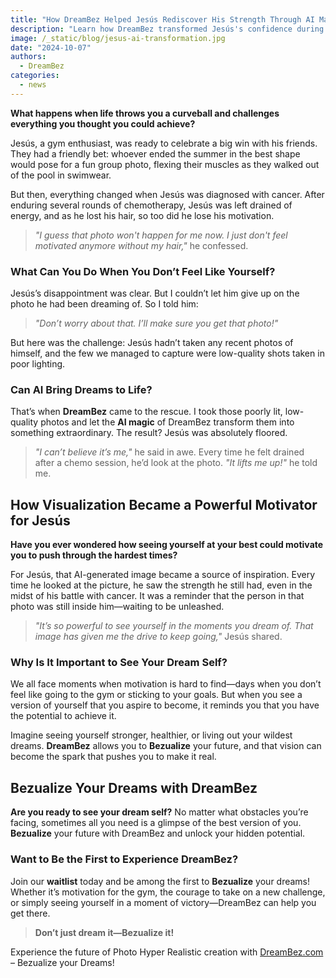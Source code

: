 ```yaml
---
title: "How DreamBez Helped Jesús Rediscover His Strength Through AI Magic"
description: "Learn how DreamBez transformed Jesús's confidence during a challenging time with AI-generated photos that brought his dreams to life."
image: /_static/blog/jesus-ai-transformation.jpg
date: "2024-10-07"
authors:
  - DreamBez
categories:
  - news
---
```


**What happens when life throws you a curveball and challenges everything you thought you could achieve?**

Jesús, a gym enthusiast, was ready to celebrate a big win with his friends. They had a friendly bet: whoever ended the summer in the best shape would pose for a fun group photo, flexing their muscles as they walked out of the pool in swimwear.

But then, everything changed when Jesús was diagnosed with cancer. After enduring several rounds of chemotherapy, Jesús was left drained of energy, and as he lost his hair, so too did he lose his motivation.

> _"I guess that photo won't happen for me now. I just don't feel motivated anymore without my hair,"_ he confessed.

### What Can You Do When You Don’t Feel Like Yourself?

Jesús’s disappointment was clear. But I couldn’t let him give up on the photo he had been dreaming of. So I told him:

> _"Don’t worry about that. I’ll make sure you get that photo!"_

But here was the challenge: Jesús hadn’t taken any recent photos of himself, and the few we managed to capture were low-quality shots taken in poor lighting.

### Can AI Bring Dreams to Life?

That’s when **DreamBez** came to the rescue. I took those poorly lit, low-quality photos and let the **AI magic** of DreamBez transform them into something extraordinary. The result? Jesús was absolutely floored.

> _"I can’t believe it’s me,"_ he said in awe. Every time he felt drained after a chemo session, he’d look at the photo. _"It lifts me up!"_ he told me.

## How Visualization Became a Powerful Motivator for Jesús

**Have you ever wondered how seeing yourself at your best could motivate you to push through the hardest times?** 

For Jesús, that AI-generated image became a source of inspiration. Every time he looked at the picture, he saw the strength he still had, even in the midst of his battle with cancer. It was a reminder that the person in that photo was still inside him—waiting to be unleashed.

> _"It’s so powerful to see yourself in the moments you dream of. That image has given me the drive to keep going,"_ Jesús shared.

### Why Is It Important to See Your Dream Self?

We all face moments when motivation is hard to find—days when you don’t feel like going to the gym or sticking to your goals. But when you see a version of yourself that you aspire to become, it reminds you that you have the potential to achieve it.

Imagine seeing yourself stronger, healthier, or living out your wildest dreams. **DreamBez** allows you to **Bezualize** your future, and that vision can become the spark that pushes you to make it real.

## Bezualize Your Dreams with DreamBez

**Are you ready to see your dream self?** No matter what obstacles you’re facing, sometimes all you need is a glimpse of the best version of you. **Bezualize** your future with DreamBez and unlock your hidden potential.

### Want to Be the First to Experience DreamBez?

Join our **waitlist** today and be among the first to **Bezualize** your dreams! Whether it’s motivation for the gym, the courage to take on a new challenge, or simply seeing yourself in a moment of victory—DreamBez can help you get there.

> **Don’t just dream it—Bezualize it!**

Experience the future of Photo Hyper Realistic creation with [DreamBez.com](https://dreambez.com/) – Bezualize your Dreams!
